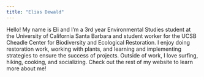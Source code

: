 ```yaml
---
title: "Elias Dewald"
---
```


Hello! My name is Eli and I'm a 3rd year Environmental Studies student at the University of California Santa Barbara and student worker for the UCSB Cheadle
Center for Biodiversity and Ecological Restoration. I enjoy doing restoration
work, working with plants, and learning and implementing strategies to ensure
the success of projects. Outside of work, I love surfing, hiking, cooking, and 
socializing. Check out the rest of my website to learn more about me!

```r

```

